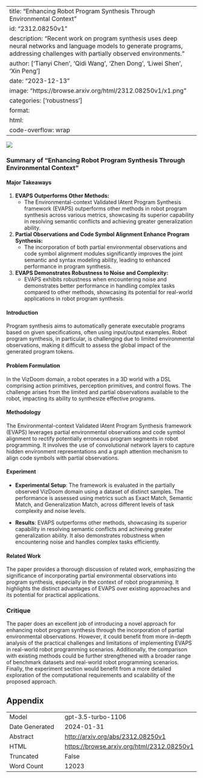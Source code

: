 
---
title: "Enhancing Robot Program Synthesis Through Environmental Context"
id: "2312.08250v1"
description: "Recent work on program synthesis uses deep neural networks and language models to generate programs, addressing challenges with partially observed environments."
author: ['Tianyi Chen', 'Qidi Wang', 'Zhen Dong', 'Liwei Shen', 'Xin Peng']
date: "2023-12-13"
image: "https://browse.arxiv.org/html/2312.08250v1/x1.png"
categories: ['robustness']
format:
  html:
    code-overflow: wrap
---

![](https://browse.arxiv.org/html/2312.08250v1/x1.png)

### Summary of "Enhancing Robot Program Synthesis Through Environmental Context"

#### Major Takeaways
1. **EVAPS Outperforms Other Methods:**
   - The Environmental-context Validated lAtent Program Synthesis framework (EVAPS) outperforms other methods in robot program synthesis across various metrics, showcasing its superior capability in resolving semantic conflicts and achieving greater generalization ability.
  
2. **Partial Observations and Code Symbol Alignment Enhance Program Synthesis:**
   - The incorporation of both partial environmental observations and code symbol alignment modules significantly improves the joint semantic and syntax modeling ability, leading to enhanced performance in program synthesis.
   
3. **EVAPS Demonstrates Robustness to Noise and Complexity:**
   - EVAPS exhibits robustness when encountering noise and demonstrates better performance in handling complex tasks compared to other methods, showcasing its potential for real-world applications in robot program synthesis.

#### Introduction
Program synthesis aims to automatically generate executable programs based on given specifications, often using input/output examples. Robot program synthesis, in particular, is challenging due to limited environmental observations, making it difficult to assess the global impact of the generated program tokens.

#### Problem Formulation
In the VizDoom domain, a robot operates in a 3D world with a DSL comprising action primitives, perception primitives, and control flows. The challenge arises from the limited and partial observations available to the robot, impacting its ability to synthesize effective programs.

#### Methodology
The Environmental-context Validated lAtent Program Synthesis framework (EVAPS) leverages partial environmental observations and code symbol alignment to rectify potentially erroneous program segments in robot programming. It involves the use of convolutional network layers to capture hidden environment representations and a graph attention mechanism to align code symbols with partial observations.

#### Experiment
- **Experimental Setup**: The framework is evaluated in the partially observed VizDoom domain using a dataset of distinct samples. The performance is assessed using metrics such as Exact Match, Semantic Match, and Generalization Match, across different levels of task complexity and noise levels.

- **Results**: EVAPS outperforms other methods, showcasing its superior capability in resolving semantic conflicts and achieving greater generalization ability. It also demonstrates robustness when encountering noise and handles complex tasks efficiently.

#### Related Work
The paper provides a thorough discussion of related work, emphasizing the significance of incorporating partial environmental observations into program synthesis, especially in the context of robot programming. It highlights the distinct advantages of EVAPS over existing approaches and its potential for practical applications.

### Critique
The paper does an excellent job of introducing a novel approach for enhancing robot program synthesis through the incorporation of partial environmental observations. However, it could benefit from more in-depth analysis of the practical challenges and limitations of implementing EVAPS in real-world robot programming scenarios. Additionally, the comparison with existing methods could be further strengthened with a broader range of benchmark datasets and real-world robot programming scenarios. Finally, the experiment section would benefit from a more detailed exploration of the computational requirements and scalability of the proposed approach.

## Appendix

|          |          |
|----------|----------|
| Model     | gpt-3.5-turbo-1106       |
| Date Generated     | 2024-01-31       |
| Abstract | [http://arxiv.org/abs/2312.08250v1](http://arxiv.org/abs/2312.08250v1)        |
| HTML     | [https://browse.arxiv.org/html/2312.08250v1](https://browse.arxiv.org/html/2312.08250v1)       |
| Truncated       | False       |
| Word Count       | 12023       |